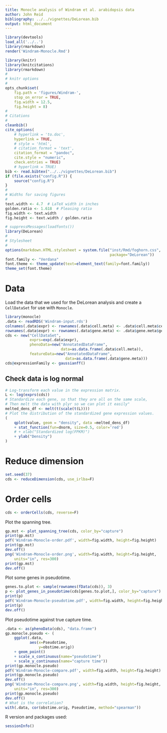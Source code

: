 ```yaml
---
title: Monocle analysis of Windram et al. arabidopsis data
author: John Reid
bibliography: ../../vignettes/DeLorean.bib
output: html_document
---
```



```r
library(devtools)
load_all('../..')
library(rmarkdown)
render('Windram-Monocle.Rmd')

```

```r
library(knitr)
library(knitcitations)
library(rmarkdown)
#
# knitr options
#
opts_chunk$set(
    fig.path = 'figures/Windram-',
    stop_on_error = TRUE,
    fig.width = 12.5,
    fig.height = 8)
#
# Citations
#
cleanbib()
cite_options(
    # hyperlink = 'to.doc',
    hyperlink = TRUE,
    # style = 'html',
    # citation_format = 'text',
    citation_format = "pandoc",
    cite.style = "numeric",
    check.entries = TRUE)
    # hyperlink = TRUE)
bib <- read.bibtex("../../vignettes/DeLorean.bib")
if (file.exists("config.R")) {
    source("config.R")
}
#
# Widths for saving figures
#
text.width <- 4.7  # LaTeX width in inches
golden.ratio <- 1.618  # Pleasing ratio
fig.width <- text.width
fig.height <- text.width / golden.ratio

```

```r
# suppressMessages(loadfonts())
library(DeLorean)
#
# Stylesheet
#
options(markdown.HTML.stylesheet = system.file("inst/Rmd/foghorn.css",
                                               package="DeLorean"))
font.family <- "Verdana"
font.theme <- theme_update(text=element_text(family=font.family))
theme_set(font.theme)

```


# Data

Load the data that we used for the DeLorean analysis and create a
`CellDataSet` for use with `Monocle`.
```r
library(monocle)
.data <- readRDS('Windram-input.rds')
colnames(.data$expr) <- rownames(.data$cell.meta) <- .data$cell.meta$cell
rownames(.data$expr) <- rownames(.data$gene.meta) <- .data$gene.meta$gene
cds <- new("CellDataSet",
           exprs=exp(.data$expr),
           phenoData=new("AnnotatedDataFrame",
                         data=as.data.frame(.data$cell.meta)),
           featureData=new("AnnotatedDataFrame",
                           data=as.data.frame(.data$gene.meta)))
cds@expressionFamily <- gaussianff()

```


## Check data is log normal

```r
# Log-transform each value in the expression matrix.
L <- log(exprs(cds))
# Standardize each gene, so that they are all on the same scale,
# Then melt the data with plyr so we can plot it easily"
melted_dens_df <- melt(t(scale(t(L))))
# Plot the distribution of the standardized gene expression values.
(
    qplot(value, geom = "density", data =melted_dens_df)
    + stat_function(fun=dnorm, size=0.5, color='red')
    # + xlab("Standardized log(FPKM)")
    + ylab("Density")
)

```


# Reduce dimension

```r
set.seed(37)
cds <- reduceDimension(cds, use_irlba=F)

```

# Order cells

```r
cds <- orderCells(cds, reverse=F)

```

Plot the spanning tree.
```r
gp.mst <- plot_spanning_tree(cds, color_by="capture")
print(gp.mst)
pdf('Windram-Monocle-order.pdf', width=fig.width, height=fig.height)
print(gp.mst)
dev.off()
png('Windram-Monocle-order.png', width=fig.width, height=fig.height,
    units="in", res=300)
print(gp.mst)
dev.off()

```

Plot some genes in pseudotime.
```r
genes.to.plot <- sample(rownames(fData(cds)), 3)
p <- plot_genes_in_pseudotime(cds[genes.to.plot,], color_by="capture")
print(p)
pdf('Windram-Monocle-pseudotime.pdf', width=fig.width, height=fig.height)
print(p)
dev.off()

```

Plot pseudotime against true capture time.
```r
.data <- as(phenoData(cds), "data.frame")
gp.monocle.pseudo <- (
    ggplot(.data,
           aes(x=Pseudotime,
               y=obstime.orig))
    + geom_point()
    + scale_x_continuous(name="pseudotime")
    + scale_y_continuous(name="capture time"))
print(gp.monocle.pseudo)
pdf('Windram-Monocle-compare.pdf', width=fig.width, height=fig.height)
print(gp.monocle.pseudo)
dev.off()
png('Windram-Monocle-compare.png', width=fig.width, height=fig.height,
    units="in", res=300)
print(gp.monocle.pseudo)
dev.off()
# What is the correlation?
with(.data, cor(obstime.orig, Pseudotime, method="spearman"))

```


R version and packages used:
```r
sessionInfo()
```
